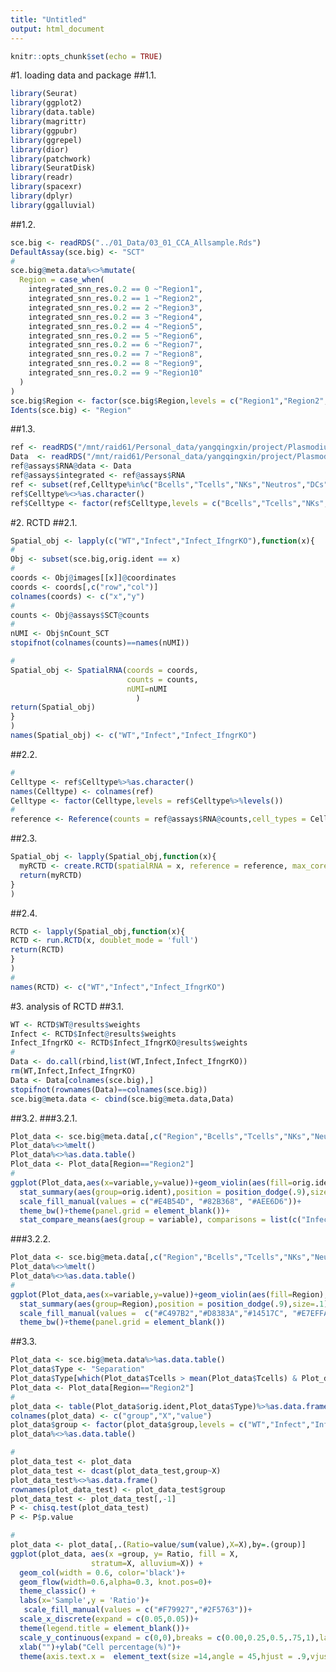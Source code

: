 ```yaml
---
title: "Untitled"
output: html_document
---
```


```r
knitr::opts_chunk$set(echo = TRUE)
```

#1. loading data and package
##1.1. 
```r
library(Seurat)
library(ggplot2)
library(data.table)
library(magrittr)
library(ggpubr)
library(ggrepel)
library(dior)
library(patchwork)
library(SeuratDisk)
library(readr)
library(spacexr)
library(dplyr)
library(ggalluvial)
```
##1.2. 
```r
sce.big <- readRDS("../01_Data/03_01_CCA_Allsample.Rds")
DefaultAssay(sce.big) <- "SCT"
#
sce.big@meta.data%<>%mutate(
  Region = case_when(
    integrated_snn_res.0.2 == 0 ~"Region1",
    integrated_snn_res.0.2 == 1 ~"Region2",
    integrated_snn_res.0.2 == 2 ~"Region3",
    integrated_snn_res.0.2 == 3 ~"Region4",
    integrated_snn_res.0.2 == 4 ~"Region5",
    integrated_snn_res.0.2 == 5 ~"Region6",
    integrated_snn_res.0.2 == 6 ~"Region7",
    integrated_snn_res.0.2 == 7 ~"Region8",
    integrated_snn_res.0.2 == 8 ~"Region9",
    integrated_snn_res.0.2 == 9 ~"Region10"
  )
)
sce.big$Region <- factor(sce.big$Region,levels = c("Region1","Region2","Region3","Region4","Region5","Region6","Region7","Region8","Region9","Region10"))
Idents(sce.big) <- "Region"
```
##1.3. 
```r
ref <- readRDS("/mnt/raid61/Personal_data/yangqingxin/project/Plasmodium_chenshasha/Github/01_Data/02_01_scedata.Rds")
Data  <- readRDS("/mnt/raid61/Personal_data/yangqingxin/project/Plasmodium_chenshasha/Github/01_Data/02_01_scedata_Normaldata.Rds")
ref@assays$RNA@data <- Data
ref@assays$integrated <- ref@assays$RNA
ref <- subset(ref,Celltype%in%c("Bcells","Tcells","NKs","Neutros","DCs","Monos","Macros","AMs"))
ref$Celltype%<>%as.character()
ref$Celltype <- factor(ref$Celltype,levels = c("Bcells","Tcells","NKs","Neutros","DCs","Monos","Macros","AMs"))
```

#2. RCTD
##2.1. 
```r
Spatial_obj <- lapply(c("WT","Infect","Infect_IfngrKO"),function(x){
#
Obj <- subset(sce.big,orig.ident == x)
#
coords <- Obj@images[[x]]@coordinates
coords <- coords[,c("row","col")]
colnames(coords) <- c("x","y")
#
counts <- Obj@assays$SCT@counts
#
nUMI <- Obj$nCount_SCT
stopifnot(colnames(counts)==names(nUMI))

#
Spatial_obj <- SpatialRNA(coords = coords,
                          counts = counts,
                          nUMI=nUMI
                            )
return(Spatial_obj)
}
)
names(Spatial_obj) <- c("WT","Infect","Infect_IfngrKO")
```
##2.2. 
```r
#
Celltype <- ref$Celltype%>%as.character()
names(Celltype) <- colnames(ref)
Celltype <- factor(Celltype,levels = ref$Celltype%>%levels())
#
reference <- Reference(counts = ref@assays$RNA@counts,cell_types = Celltype ,nUMI = ref$nCount_RNA)
```
##2.3.  
```r
Spatial_obj <- lapply(Spatial_obj,function(x){
  myRCTD <- create.RCTD(spatialRNA = x, reference = reference, max_cores = 10,CELL_MIN_INSTANCE = 2)
  return(myRCTD)
}
)
```
##2.4. 
```r
RCTD <- lapply(Spatial_obj,function(x){
RCTD <- run.RCTD(x, doublet_mode = 'full')  
return(RCTD)
}
)
#
names(RCTD) <- c("WT","Infect","Infect_IfngrKO")
```

#3. analysis of RCTD
##3.1. 
```r
WT <- RCTD$WT@results$weights
Infect <- RCTD$Infect@results$weights
Infect_IfngrKO <- RCTD$Infect_IfngrKO@results$weights
#
Data <- do.call(rbind,list(WT,Infect,Infect_IfngrKO))
rm(WT,Infect,Infect_IfngrKO)
Data <- Data[colnames(sce.big),]
stopifnot(rownames(Data)==colnames(sce.big))
sce.big@meta.data <- cbind(sce.big@meta.data,Data)
```
##3.2. 
###3.2.1. 
```r
Plot_data <- sce.big@meta.data[,c("Region","Bcells","Tcells","NKs","Neutros","DCs","Monos","Macros","AMs","orig.ident")]
Plot_data%<>%melt()
Plot_data%<>%as.data.table()
Plot_data <- Plot_data[Region=="Region2"]
#
ggplot(Plot_data,aes(x=variable,y=value))+geom_violin(aes(fill=orig.ident),scale = "width")+
  stat_summary(aes(group=orig.ident),position = position_dodge(.9),size=.2)+
  scale_fill_manual(values = c("#E4B54D", "#82B368", "#AEE6D6"))+
  theme_bw()+theme(panel.grid = element_blank())+
  stat_compare_means(aes(group = variable), comparisons = list(c("Infect", "Infect_IfngrKO")), method = "wilcox.test")
```
###3.2.2.  
```r
Plot_data <- sce.big@meta.data[,c("Region","Bcells","Tcells","NKs","Neutros","DCs","Monos","Macros","AMs","orig.ident")]
Plot_data%<>%melt()
Plot_data%<>%as.data.table()
#
ggplot(Plot_data,aes(x=variable,y=value))+geom_violin(aes(fill=Region),scale = "width")+
  stat_summary(aes(group=Region),position = position_dodge(.9),size=.1)+
  scale_fill_manual(values =  c("#C497B2","#D8383A","#14517C", "#E7EFFA", "#96C37D", "#F3D266", "#2F7FC1", "#F8F3F9","#A9B8C6","#F7E1ED"))+
  theme_bw()+theme(panel.grid = element_blank())
```
##3.3.
```r
Plot_data <- sce.big@meta.data%>%as.data.table()
Plot_data$Type <- "Separation"
Plot_data$Type[which(Plot_data$Tcells > mean(Plot_data$Tcells) & Plot_data$Monos > mean(Plot_data$Monos) )] <- "Colocate"
Plot_data <- Plot_data[Region=="Region2"]
#
plot_data <- table(Plot_data$orig.ident,Plot_data$Type)%>%as.data.frame()
colnames(plot_data) <- c("group","X","value")
plot_data$group <- factor(plot_data$group,levels = c("WT","Infect","Infect_IfngrKO"))
plot_data%<>%as.data.table()

#
plot_data_test <- plot_data
plot_data_test <- dcast(plot_data_test,group~X)
plot_data_test%<>%as.data.frame()
rownames(plot_data_test) <- plot_data_test$group
plot_data_test <- plot_data_test[,-1]
P <- chisq.test(plot_data_test)
P <- P$p.value

#
plot_data <- plot_data[,.(Ratio=value/sum(value),X=X),by=.(group)]
ggplot(plot_data, aes(x =group, y= Ratio, fill = X,
                  stratum=X, alluvium=X)) + 
  geom_col(width = 0.6, color='black')+
  geom_flow(width=0.6,alpha=0.3, knot.pos=0)+
  theme_classic() +
  labs(x='Sample',y = 'Ratio')+
   scale_fill_manual(values = c("#F79927","#2F5763"))+
  scale_x_discrete(expand = c(0.05,0.05))+
  theme(legend.title = element_blank())+
  scale_y_continuous(expand = c(0,0),breaks = c(0.00,0.25,0.5,.75,1),labels = c("0%","25%","50%","75%","100%"))+
  xlab("")+ylab("Cell percentage(%)")+
  theme(axis.text.x =  element_text(size =14,angle = 45,hjust = .9,vjust = .9,color="black"),axis.text.y =  element_text(size =12,color="black"),axis.title = element_text(size = 15))
```




